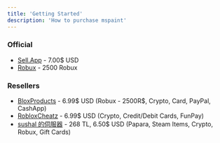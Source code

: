 ```yaml
---
title: 'Getting Started'
description: 'How to purchase mspaint'
---
```


### Official
- [Sell.App](/purchase/sellapp) - 7.00$ USD
- [Robux](/purchase/robux) - 2500 Robux

### Resellers
- [BloxProducts](/purchase/bloxproducts) - 6.99\$ USD (Robux - 2500R\$, Crypto, Card, PayPal, CashApp)
- [RobloxCheatz](/purchase/robloxcheatz) - 6.99\$ USD (Crypto, Credit/Debit Cards, FunPay)
- [sushal 的伺服器](discord.gg/sushal) - 268 TL, 6.50\$ USD (Papara, Steam Items, Crypto, Robux, Gift Cards)
